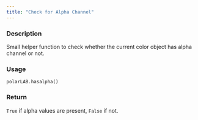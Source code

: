 ```yaml
---
title: "Check for Alpha Channel"
---
```


### Description

Small helper function to check whether the current color object
has alpha channel or not.

### Usage

<pre><code class='language-python'>polarLAB.hasalpha()</code></pre>

### Return

`True` if alpha values are present, `False` if not.
